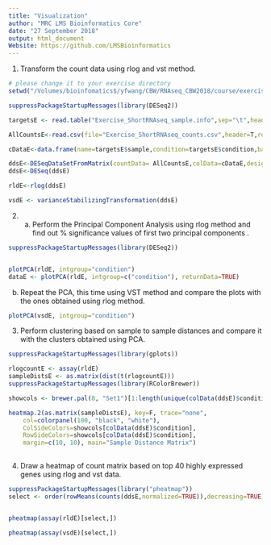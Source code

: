 ```yaml
---
title: "Visualization"
author: "MRC LMS Bioinformatics Core"
date: "27 September 2018"
output: html_document
Website: https://github.com/LMSBioinformatics
---
```


1. Transform the count data using rlog and vst method.

```r
# please change it to your exercise directory
setwd("/Volumes/bioinfomatics$/yfwang/CBW/RNAseq_CBW2018/course/exercise")

suppressPackageStartupMessages(library(DESeq2))

targetsE <- read.table("Exercise_ShortRNAseq_sample.info",sep="\t",header=TRUE)

AllCountsE<-read.csv(file="Exercise_ShortRNAseq_counts.csv",header=T,row.names=1)

cDataE<-data.frame(name=targetsE$sample,condition=targetsE$condition,batch=targetsE$batch)

ddsE<-DESeqDataSetFromMatrix(countData= AllCountsE,colData=cDataE,design=~condition)
ddsE<-DESeq(ddsE)

```


```r

rldE<-rlog(ddsE)  

vsdE <- varianceStabilizingTransformation(ddsE)

```

2. a) Perform the Principal Component Analysis using rlog method and find out % significance values of first two principal components .

```r
 
suppressPackageStartupMessages(library(DESeq2))


plotPCA(rldE, intgroup="condition")
dataE <- plotPCA(rldE, intgroup=c("condition"), returnData=TRUE)

```

 b) Repeat the PCA, this time using VST method and compare the plots with the ones obtained using rlog method.
 
```r
 

plotPCA(vsdE, intgroup="condition")

```
 
3. Perform clustering based on sample to sample distances and compare it with the clusters obtained using PCA.

```r

suppressPackageStartupMessages(library(gplots))

rlogcountE <- assay(rldE)    
sampleDistsE <- as.matrix(dist(t(rlogcountE)))
suppressPackageStartupMessages(library(RColorBrewer))

showcols <- brewer.pal(8, "Set1")[1:length(unique(colData(ddsE)$condition))]

heatmap.2(as.matrix(sampleDistsE), key=F, trace="none",
    col=colorpanel(100, "black", "white"),
    ColSideColors=showcols[colData(ddsE)$condition], 
    RowSideColors=showcols[colData(ddsE)$condition],
    margin=c(10, 10), main="Sample Distance Matrix")
         
```

4. Draw a heatmap of count matrix based on top 40 highly expressed genes using rlog and vst data.


```r

suppressPackageStartupMessages(library("pheatmap"))
select <- order(rowMeans(counts(ddsE,normalized=TRUE)),decreasing=TRUE)[1:40]


pheatmap(assay(rldE)[select,])

pheatmap(assay(vsdE)[select,])

```